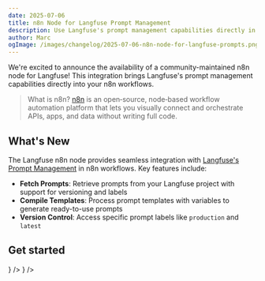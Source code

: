 ```yaml
---
date: 2025-07-06
title: n8n Node for Langfuse Prompt Management
description: Use Langfuse's prompt management capabilities directly in your n8n workflows to build powerful no-code agents.
author: Marc
ogImage: /images/changelog/2025-07-06-n8n-node-for-langfuse-prompts.png
---
```



<ChangelogHeader />

We're excited to announce the availability of a community-maintained n8n node for Langfuse! This integration brings Langfuse's prompt management capabilities directly into your n8n workflows.

> What is n8n? [n8n](https://github.com/n8n-io/n8n) is an open‑source, node‑based workflow automation platform that lets you visually connect and orchestrate APIs, apps, and data without writing full code.

## What's New

The Langfuse n8n node provides seamless integration with [Langfuse's Prompt Management](/docs/prompts/get-started) in n8n workflows. Key features include:

- **Fetch Prompts**: Retrieve prompts from your Langfuse project with support for versioning and labels
- **Compile Templates**: Process prompt templates with variables to generate ready-to-use prompts
- **Version Control**: Access specific prompt labels like `production` and `latest`

## Get started


<Cards num={2}>
  <Card title="n8n Node Documentation" href="/docs/prompt-management/features/n8n-node" icon={<Book />} />
  <Card title="Prompt Management Documentation" href="/docs/get-started/test-a-prompt" icon={<FileJson />} />
</Cards>
